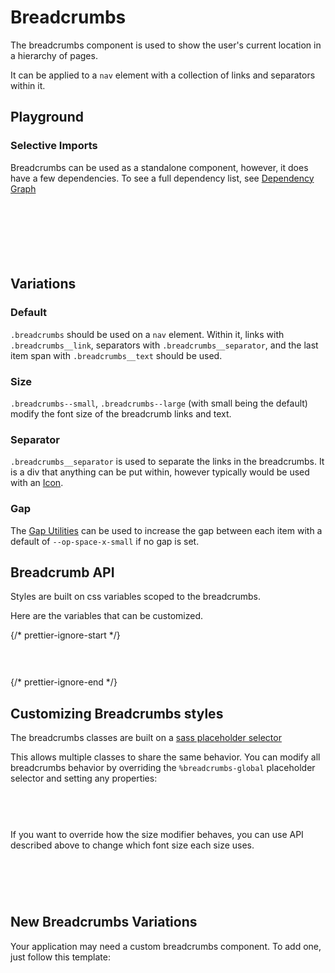 

<Meta of={BreadcrumbsStories} />

# Breadcrumbs

The breadcrumbs component is used to show the user's current location in a hierarchy of pages.

It can be applied to a `nav` element with a collection of links and separators within it.

## Playground

<Canvas of={BreadcrumbsStories.Default} />
<Controls of={BreadcrumbsStories.Default} />

### Selective Imports

Breadcrumbs can be used as a standalone component, however, it does have a few dependencies. To see a full dependency list, see [Dependency Graph](?path=/docs/overview-selective-imports--docs#dependencies)

```css
// Depends on
@import '@rolemodel/optics/dist/scss/core/tokens';
@import '@rolemodel/optics/dist/scss/core/base';

// Component
@import '@rolemodel/optics/dist/scss/components/breadcrumbs';
```

## Variations

### Default

`.breadcrumbs` should be used on a `nav` element. Within it, links with `.breadcrumbs__link`, separators with `.breadcrumbs__separator`, and the last item span with `.breadcrumbs__text` should be used.

<Canvas of={BreadcrumbsStories.Default} />

### Size

`.breadcrumbs--small`, `.breadcrumbs--large` (with small being the default) modify the font size of the breadcrumb links and text.

<Canvas of={BreadcrumbsStories.Large} />

### Separator

`.breadcrumbs__separator` is used to separate the links in the breadcrumbs. It is a div that anything can be put within, however typically would be used with an [Icon](?path=/docs/content-components-icon--docs).

<Canvas of={BreadcrumbsStories.SeparatorIcon} />

### Gap

The [Gap Utilities](?path=/docs/utilities-gap--docs) can be used to increase the gap between each item with a default of `--op-space-x-small` if no gap is set.

<Canvas of={BreadcrumbsStories.Gap} />

## Breadcrumb API

Styles are built on css variables scoped to the breadcrumbs.

Here are the variables that can be customized.

{/* prettier-ignore-start */}
```css
--_op-breadcrumbs-font-size-small:
--_op-breadcrumbs-font-size-large:
```
{/* prettier-ignore-end */}

## Customizing Breadcrumbs styles

<div
  dangerouslySetInnerHTML={{
    __html: createAlert({
      title: 'Important!',
      description: 'These patterns represent how to customize the style of the breadcrumbs for your project.',
    }).outerHTML,
  }}
></div>

The breadcrumbs classes are built on a [sass placeholder selector](https://sass-lang.com/documentation/style-rules/placeholder-selectors)

This allows multiple classes to share the same behavior. You can modify all breadcrumbs behavior by overriding the `%breadcrumbs-global` placeholder selector and setting any properties:

```css
%breadcrumbs-global {
  align-items: start;
}
```

If you want to override how the size modifier behaves, you can use API described above to change which font size each size uses.

```css
%btn-global {
  --_op-breadcrumbs-font-size-small: var(--op-font-4x-large);
  --_op-breadcrumbs-font-size-large: var(--op-font-6x-large);
}
```

## New Breadcrumbs Variations

<div
  dangerouslySetInnerHTML={{
    __html: createAlert({
      title: 'Important!',
      description: 'These patterns represent how to create new variations of the Breadcrumbs for your project.',
    }).outerHTML,
  }}
></div>

Your application may need a custom breadcrumbs component. To add one, just follow this template:

```css
.breadcrumbs-{name} {
  @extend %breadcrumbs-global;

  background-color:
  color:
}
```
